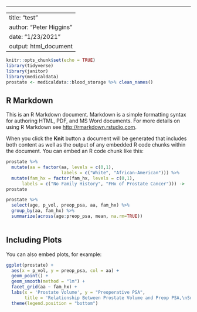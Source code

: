 ------------------------------------------------------------------------

---
title: "test"
author: "Peter Higgins"
date: "1/23/2021"
output: html_document
---

```r
knitr::opts_chunk$set(echo = TRUE)
library(tidyverse)
library(janitor)
library(medicaldata)
prostate <- medicaldata::blood_storage %>% clean_names()
```

## R Markdown

This is an R Markdown document. Markdown is a simple formatting syntax for authoring HTML, PDF, and MS Word documents. For more details on using R Markdown see <http://rmarkdown.rstudio.com>.

When you click the **Knit** button a document will be generated that includes both content as well as the output of any embedded R code chunks within the document. You can embed an R code chunk like this:

```r
prostate %>% 
  mutate(aa = factor(aa, levels = c(0,1), 
                     labels = c("White", "African-American"))) %>% 
  mutate(fam_hx = factor(fam_hx, levels = c(0,1), 
      labels = c("No Family History", "FHx of Prostate Cancer"))) ->
prostate

```

```r
prostate %>% 
  select(age, p_vol, preop_psa, aa, fam_hx) %>% 
  group_by(aa, fam_hx) %>% 
  summarize(across(age:preop_psa, mean, na.rm=TRUE))
  
```

## Including Plots

You can also embed plots, for example:

```r
ggplot(prostate) + 
  aes(x = p_vol, y = preop_psa, col = aa) + 
  geom_point() +
  geom_smooth(method = "lm") +
  facet_grid(aa ~ fam_hx) +
  labs(x = 'Prostate Volume', y = "Preoperative PSA",
       title = 'Relationship Between Prostate Volume and Preop PSA,\nSubdivided by Family History and Race') +
  theme(legend.position = "bottom")
  
```
